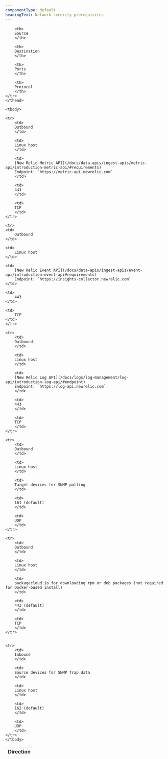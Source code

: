 ```yaml
---
componentType: default
headingText: Network security prerequisites
---
```


<table>
    <thead>
    <tr>
        <th style={{ width: '100px' }}>
        Direction
        </th>

        <th>
        Source
        </th>

        <th>
        Destination
        </th>

        <th>
        Ports
        </th>

        <th>
        Protocol
        </th>
    </tr>
    </thead>

    <tbody>

    <tr>
        <td>
        Outbound
        </td>

        <td>
        Linux host
        </td>

        <td>
        [New Relic Metric API](/docs/data-apis/ingest-apis/metric-api/introduction-metric-api/#requirements)
        Endpoint: `https://metric-api.newrelic.com`
        </td>

        <td>
        443
        </td>

        <td>
        TCP
        </td>
    </tr>

    <tr>
    <td>
        Outbound
    </td>

    <td>
        Linux host
    </td>

    <td>
        [New Relic Event API](/docs/data-apis/ingest-apis/event-api/introduction-event-api#requirements)
        Endpoint: `https://insights-collector.newrelic.com`
    </td>

    <td>
        443
    </td>

    <td>
        TCP
    </td>
    </tr>

    <tr>
        <td>
        Outbound
        </td>

        <td>
        Linux host
        </td>

        <td>
        [New Relic Log API](/docs/logs/log-management/log-api/introduction-log-api/#endpoint)
        Endpoint: `https://log-api.newrelic.com`
        </td>

        <td>
        443
        </td>

        <td>
        TCP
        </td>
    </tr>

    <tr>
        <td>
        Outbound
        </td>

        <td>
        Linux host
        </td>

        <td>
        Target devices for SNMP polling
        </td>

        <td>
        161 (default)
        </td>

        <td>
        UDP
        </td>
    </tr>
    
    <tr>
        <td>
        Outbound
        </td>

        <td>
        Linux host
        </td>

        <td>
        packagecloud.io for downloading rpm or deb packages (not required for Docker-based install)
        </td>

        <td>
        443 (default)
        </td>

        <td>
        TCP
        </td>
    </tr>
    

    <tr>
        <td>
        Inbound
        </td>

        <td>
        Source devices for SNMP Trap data
        </td>

        <td>
        Linux host
        </td>

        <td>
        162 (default)
        </td>

        <td>
        UDP
        </td>
    </tr>
    </tbody>
</table>